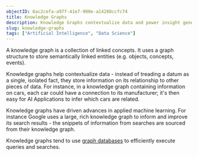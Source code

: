 ```yaml
---
objectID: 6ac2cefa-a97f-41e7-900e-a14280ccfc74
title: Knowledge Graphs
description: Knowledge Graphs contextualize data and power insight generation.
slug: knowledge-graphs
tags: ["Artificial Intelligence", "Data Science"]
---
```


A knowledge graph is a collection of linked concepts. It uses a graph structure to store semantically linked entities (e.g. objects, concepts, events).

Knowledge graphs help contextualize data - instead of treading a datum as a single, isolated fact, they store information on its relationship to other pieces of data. For instance, in a knowledge graph containing information on cars, each car could have a connection to its manufacturer; it's then easy for AI Applications to infer which cars are related.

Knowledge graphs have driven advances in applied machine learning. For instance Google uses a large, rich knowledge graph to inform and improve its search results - the snippets of information from searches are sourced from their knowledge graph.

Knowledge graphs tend to use [graph databases](https://hash.ai/glossary/graph-databases) to efficiently execute queries and searches.
